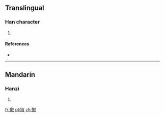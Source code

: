 ==Translingual==

===Han character===
{{Han char|rn=64|rad=手|as=08|sn=11|four=|canj=手卜火水 (QYFE)}}

# {{defn|Han|sort=手08}}

====References====
* {{Han ref|kx=0437.140|dkj=12257|dj=0787.040|hdz=31895.040|uh=6393|ud=25491}}

----

==Mandarin==

===Hanzi===
{{cmn-hanzi|pin=[[shú]] ([[shu2]]), [[yē]] ([[ye1]]), [[yě]] ([[ye3]])|wg=shu<sup>2</sup>, yeh<sup>1</sup>, yeh<sup>3</sup>}}

# {{defn|lang=cmn|sort=手08}}

[[fr:掓]]
[[pl:掓]]
[[zh:掓]]